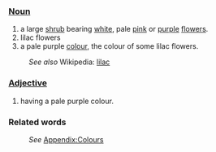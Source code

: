 ===[[Noun]]===
#a large [[shrub]] bearing [[white]], pale [[pink]] or [[purple]] [[flower]]s.
#lilac flowers
#a pale purple [[color|colour]], the colour of some lilac flowers.
:''See also'' Wikipedia: [[w:lilac|lilac]]
===[[Adjective]]===
#having a pale purple colour.
===Related words===
:''See'' [[Wiktionary_Appendix:Colours|Appendix:Colours]]